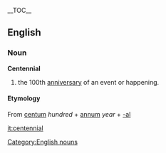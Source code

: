 {{wikipedia}}
__TOC__
==English==
===Noun===
[[Category:English nouns]]
'''Centennial'''
#the 100th [[anniversary]] of an event or happening.

==== Etymology ====
From {{L.}} [[centum]] ''hundred'' + [[annum]] ''year'' + [[-al]]

[[it:centennial]]